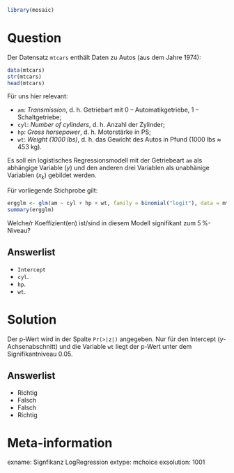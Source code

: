 ```r
library(mosaic)
```

Question
========

Der Datensatz `mtcars` enthält Daten zu Autos (aus dem Jahre 1974):

```r
data(mtcars)
str(mtcars)
head(mtcars)
```

Für uns hier relevant:

- `am`: *Transmission*, d. h. Getriebart mit 0 -- Automatikgetriebe, 1 -- Schaltgetriebe;
- `cyl`: *Number of cylinders*, d. h. Anzahl der Zylinder;
- `hp`: *Gross horsepower*, d. h. Motorstärke in PS;
- `wt`: *Weight (1000 lbs)*, d. h. das Gewicht des Autos in Pfund (1000 lbs $\approx$ 453 kg).

Es soll ein logistisches Regressionsmodell mit der Getriebeart `am` als abhängige Variable ($y$) und den anderen drei Variablen als unabhänige Variablen ($x_k$) gebildet werden.

Für vorliegende Stichprobe gilt:

```r
ergglm <- glm(am ~ cyl + hp + wt, family = binomial("logit"), data = mtcars)
summary(ergglm)
```

Welche/r Koeffizient(en) ist/sind in diesem Modell signifikant zum $5\,\%$-Niveau?

Answerlist
----------
* `Intercept`
* `cyl`.
* `hp`.
* `wt`.


Solution
========

Der p-Wert wird in der Spalte `Pr(>|z|)` angegeben.
Nur für den Intercept ($y$-Achsenabschnitt) und die Variable `wt` liegt der p-Wert unter dem Signifikantniveau 0.05.

Answerlist
----------
* Richtig
* Falsch
* Falsch
* Richtig


Meta-information
================
exname: Signfikanz LogRegression
extype: mchoice
exsolution: 1001